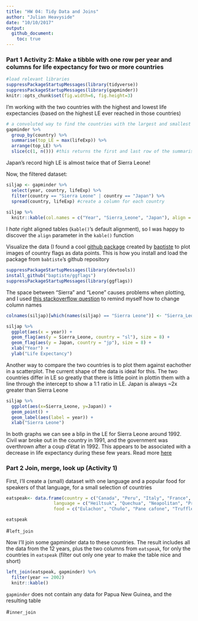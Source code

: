 ```yaml
---
title: "HW 04: Tidy Data and Joins"
author: "Julian Heavyside"
date: "10/10/2017"
output: 
  github_document:
    toc: true
---
```


### Part 1 Activity 2: Make a tibble with one row per year and columns for life expectancy for two or more countries

```r
#load relevant libraries
suppressPackageStartupMessages(library(tidyverse))
suppressPackageStartupMessages(library(gapminder))
knitr::opts_chunk$set(fig.width=6, fig.height=3)
```

I'm working with the two countries with the highest and lowest life expectancies (based on the highest LE ever reached in those countries) 

```r
# a convoluted way to find the countries with the largest and smallest LE
gapminder %>%
  group_by(country) %>% 
  summarise(top_LE = max(lifeExp)) %>% 
  arrange(top_LE) %>% 
  slice(c(1, n())) #this returns the first and last row of the summarised and ordered data
```

Japan's record high LE is almost twice that of Sierra Leone!


Now, the filtered dataset:

```r
siljap <- gapminder %>%
  select(year, country, lifeExp) %>% 
  filter(country == "Sierra Leone" | country == "Japan") %>% 
  spread(country, lifeExp) #create a column for each country
  
siljap %>% 
  knitr::kable(col.names = c("Year", "Sierra_Leone", "Japan"), align = "c")
```


I *hate* right aligned tables (`kable()`'s default alignment), so I was happy to discover the `align` parameter in the `kable()` function


Visualize the data (I found a cool [github package](https://github.com/baptiste/ggflags) created by [baptiste](https://github.com/baptiste) to plot images of country flags as data points. This is how you install and load the package from `babtiste`'s github repository

```r
suppressPackageStartupMessages(library(devtools))
install_github("baptiste/ggflags")
suppressPackageStartupMessages(library(ggflags))
```

The space between "Sierra" and "Leone" causes problems when plotting, and I used [this stackoverflow question](https://stackoverflow.com/questions/6081439/changing-column-names-of-a-data-frame) to remind myself how to change column names
```r
colnames(siljap)[which(names(siljap) == "Sierra Leone")] <- "Sierra_Leone"

siljap %>% 
  ggplot(aes(x = year)) +
  geom_flag(aes(y = Sierra_Leone, country = "sl"), size = 8) +
  geom_flag(aes(y = Japan, country = "jp"), size = 8) +
  xlab("Year") + 
  ylab("Life Expectancy")

```

Another way to compare the two countries is to plot them against eachother in a scatterplot. The current shape of the data is ideal for this. The two countries differ in LE so greatly that there is little point in plottin them with a line through the intercept to show a 1:1 ratio in LE. Japan is always ~2x greater than Sierra Leone

```r
siljap %>% 
  ggplot(aes(x=Sierra_Leone, y=Japan)) +
  geom_point() +
  geom_label(aes(label = year)) +
  xlab("Sierra Leone")

```

In both graphs we can see a blip in the LE for Sierra Leone around 1992. Civil war broke out in the country in 1991, and the government was overthrown after a coup d'état in 1992. This appears to be associated with a decrease in life expectancy during these few years. Read more [here](https://en.wikipedia.org/wiki/Sierra_Leone_Civil_War)



### Part 2 Join, merge, look up (Activity 1)

First, I'll create a (small) dataset with one language and a popular food for speakers of that language, for a small selection of countries

```r

eatspeak<- data.frame(country = c("Canada", "Peru", "Italy", "France", "Norway", "Papua New Guinea", "New Zealand", "Afghanistan"),
                  language = c("Heiltsuk", "Quechua", "Neapolitan", "Provencal", "Sami", "Hiri Motu", "Maori", "Isken"),
                  food = c("Eulachon", "Chuño", "Pane cafone", "Truffle", "Cloudberry", "Kaukau", "Taewa tutaekuri", "Bolani"))

eatspeak

```

#`left_join`

Now I'll join some gapminder data to these countries. The result includes all the data from the 12 years, plus the two columns from `eatspeak`, for only the countries in `eatspeak` (filter out only one year to make the table nice and short)


```r
left_join(eatspeak, gapminder) %>% 
  filter(year == 2002)
  knitr::kable()

```

`gapminder` does not contain any data for Papua New Guinea, and the resulting table 

#`inner_join`








